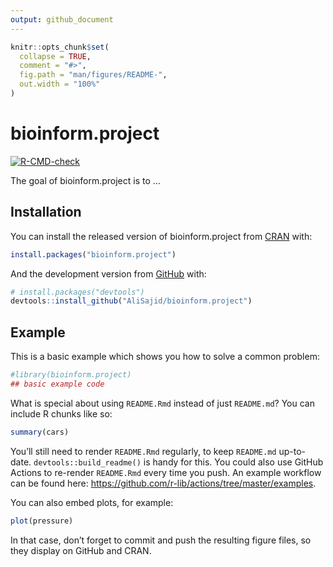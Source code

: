 ```yaml
---
output: github_document
---
```


<!-- README.md is generated from README.Rmd. Please edit that file -->

```r
knitr::opts_chunk$set(
  collapse = TRUE,
  comment = "#>",
  fig.path = "man/figures/README-",
  out.width = "100%"
)
```

# bioinform.project

<!-- badges: start -->
[![R-CMD-check](https://github.com/AliSajid/bioinform.project/workflows/R-CMD-check/badge.svg)](https://github.com/AliSajid/bioinform.project/actions)
<!-- badges: end -->

The goal of bioinform.project is to ...

## Installation

You can install the released version of bioinform.project from [CRAN](https://CRAN.R-project.org) with:

``` r
install.packages("bioinform.project")
```

And the development version from [GitHub](https://github.com/) with:

``` r
# install.packages("devtools")
devtools::install_github("AliSajid/bioinform.project")
```
## Example

This is a basic example which shows you how to solve a common problem:

```r
#library(bioinform.project)
## basic example code
```

What is special about using `README.Rmd` instead of just `README.md`? You can include R chunks like so:

```r
summary(cars)
```

You'll still need to render `README.Rmd` regularly, to keep `README.md` up-to-date. `devtools::build_readme()` is handy for this. You could also use GitHub Actions to re-render `README.Rmd` every time you push. An example workflow can be found here: <https://github.com/r-lib/actions/tree/master/examples>.

You can also embed plots, for example:

```r
plot(pressure)
```

In that case, don't forget to commit and push the resulting figure files, so they display on GitHub and CRAN.
